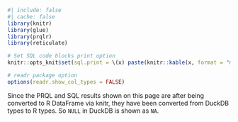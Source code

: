 ```r
#| include: false
#| cache: false
library(knitr)
library(glue)
library(prqlr)
library(reticulate)

# Set SQL code blocks print option
knitr::opts_knit$set(sql.print = \(x) paste(knitr::kable(x, format = "markdown"), collapse = "\n"))

# readr package option
options(readr.show_col_types = FALSE)
```

:::{.callout-important}

Since the PRQL and SQL results shown on this page are after being converted to R DataFrame via knitr,
they have been converted from DuckDB types to R types.
So `NULL` in DuckDB is shown as `NA`.

:::
